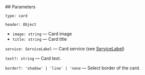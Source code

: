 

<Meta of={CardStories} />
<StoryTemplate>
## Parameters

`type: card`

`header: Object`

-   `image: string` — Card image
-   `title: string` — Card title

`service: ServiceLabel` — Card service (see [ServiceLabel](/docs/components-servicelabel--docs))

`text?: string` — Card text.

`border?: 'shadow' | 'line' | 'none` — Select border of the card.

</StoryTemplate>
